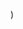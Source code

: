 
  <YouTubeLayout
    courseName="Scary Maze"
    lessonName="Level 2 X and Y"
    path={useRouter().pathname}
    showPrev
    showNext
    videoId="FTZpd94pBhM"
  />
)
